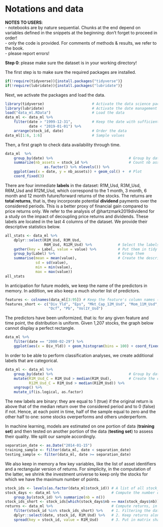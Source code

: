 # Notations and data 

**NOTES TO USERS**:   
- notebooks are by nature sequential. Chunks at the end depend on variables defined in the snippets at the beginning: don't forget to proceed in order!   
- only the code is provided. For comments of methods & results, we refer to the book.   
- please report errors!   

**Step 0**: please make sure the dataset is in your working directory!

The first step is to make sure the required packages are installed.


```r
if(!require(tidyverse)){install.packages("tidyverse")}
if(!require(lubridate)){install.packages("lubridate")}
```


Next, we activate the packages and load the data. 


```r
library(tidyverse)                      # Activate the data science package
library(lubridate)                      # Activate the date management package
load("data_ml.RData")                   # Load the data
data_ml <- data_ml %>% 
    filter(date > "1999-12-31",         # Keep the date with sufficient data points
           date < "2019-01-01") %>%
    arrange(stock_id, date)             # Order the data
data_ml[1:6, 1:6]                       # Sample values
```


Then, a first graph to check data availability through time.


```r
data_ml  %>% 
    group_by(date) %>%                                   # Group by date
    summarize(nb_assets = stock_id %>%                   # Count nb assets
                  as.factor() %>% nlevels()) %>%
    ggplot(aes(x = date, y = nb_assets)) + geom_col() +  # Plot
    coord_fixed(3)
```


There are four immediate **labels** in the dataset: R1M_Usd, R3M_Usd, R6M_Usd and R12M_Usd, which correspond to the 1 month, 3 month, 6 month and 12 month future/forward returns of the stocks. The returns are **total returns**, that is, they incorporate potential **dividend** payments over the considered periods. This is a better proxy of financial gain compared to price returns only. We refer to the analysis of @hartzmark2019dividend for a study on the impact of decoupling price returns and dividends. These labels are located in the last 4 columns of the dataset. We provide their descriptive statistics below.


```r
all_stats <- data_ml %>% 
    dplyr::select(R1M_Usd, R3M_Usd, 
                  R6M_Usd, R12M_Usd) %>%            # Select the labels
    gather(key = Label, value = value) %>%          # Put them in tidy (column) format
    group_by(Label) %>%                             # Group them
    summarise(mean = mean(value),                   # Create the descriptive stats
              sd = sd(value), 
              min = min(value),
              max = max(value))
all_stats
```


In anticipation for future models, we keep the name of the predictors in memory. In addition, we also keep a much shorter list of predictors. 


```r
features <- colnames(data_ml[3:95]) # Keep the feature's column names (hard-coded, beware!)
features_short <- c("Div_Yld", "Eps", "Mkt_Cap_12M_Usd", "Mom_11M_Usd", 
                    "Ocf", "Pb", "Vol1Y_Usd")
```


The predictors have been uniformized, that is: for any given feature and time point, the distribution is uniform. Given 1,207 stocks, the graph below cannot display a perfect rectangle.


```r
data_ml %>%
    filter(date == "2000-02-29") %>%
    ggplot(aes(x = Div_Yld)) + geom_histogram(bins = 100) + coord_fixed(0.03)
```


In order to be able to perform classification analyses, we create additional labels that are categorical. 


```r
data_ml <- data_ml %>% 
    group_by(date) %>%                                   # Group by date
    mutate(R1M_Usd_C = R1M_Usd > median(R1M_Usd),        # Create the categorical labels
           R12M_Usd_C = R1M_Usd > median(R12M_Usd)) %>%
    ungroup() %>%
    mutate_if(is.logical, as.factor)
```


The new labels are binary: they are equal to 1 (true) if the original return is above that of the median return over the considered period and to 0 (false) if not. Hence, at each point in time, half of the sample equal to zero and the other half to one: some stocks overperforms and others underperform. 

In machine learning, models are estimated on one portion of data (**training set**) and then tested on another portion of the data (**testing set**) to assess their quality. We split our sample accordingly.


```r
separation_date <- as.Date("2014-01-15")
training_sample <- filter(data_ml, date < separation_date)
testing_sample <- filter(data_ml, date >= separation_date)
```


We also keep in memory a few key variables, like the list of asset identifiers and a rectangular version of returns. For simplicity, in the computation of the latter, we shrink the investment universe to keep only the stocks for which we have the maximum number of points.


```r
stock_ids <- levels(as.factor(data_ml$stock_id)) # A list of all stock_ids
stock_days <- data_ml %>%                        # Compute the number of data points per stock
    group_by(stock_id) %>% summarize(nb = n()) 
stock_ids_short <- stock_ids[which(stock_days$nb == max(stock_days$nb))] # Stocks with full data
returns <- data_ml %>%                           # Compute returns, in matrix format, in 3 steps:
    filter(stock_id %in% stock_ids_short) %>%    # 1. Filtering the data
    dplyr::select(date, stock_id, R1M_Usd) %>%   # 2. Keep returns along with dates & firm names
    spread(key = stock_id, value = R1M_Usd)      # 3. Put in matrix shape 
```


